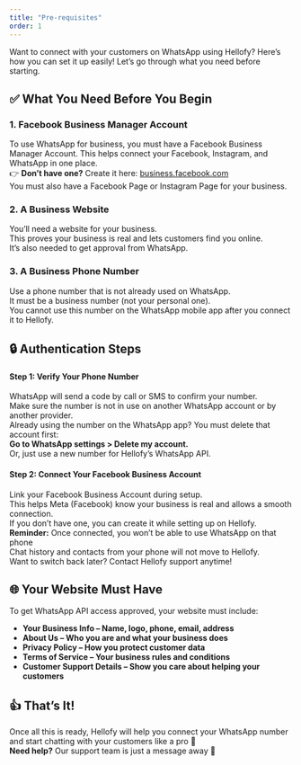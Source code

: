 ```yaml
---
title: "Pre-requisites"
order: 1
---
```


Want to connect with your customers on WhatsApp using Hellofy?
Here’s how you can set it up easily! Let’s go through what you need before starting.

## ✅ What You Need Before You Begin

### 1. Facebook Business Manager Account

To use WhatsApp for business, you must have a Facebook Business Manager Account. This helps connect your Facebook, Instagram, and WhatsApp in one place. <br />👉 **Don’t have one?** Create it here: [business.facebook.com](mailto:business.facebook.com) <br /> You must also have a Facebook Page or Instagram Page for your business.

### 2. A Business Website

You’ll need a website for your business.<br/> This proves your business is real and lets customers find you online.<br/> It’s also needed to get approval from WhatsApp.

### 3. A Business Phone Number

Use a phone number that is not already used on WhatsApp.<br/> It must be a business number (not your personal one). <br/> You cannot use this number on the WhatsApp mobile app after you connect it to Hellofy.

## 🔒 Authentication Steps

#### Step 1: Verify Your Phone Number

WhatsApp will send a code by call or SMS to confirm your number.<br/> Make sure the number is not in use on another WhatsApp account or by another provider.<br/>
Already using the number on the WhatsApp app? You must delete that account first:<br/> **Go to WhatsApp settings > Delete my account.** <br/>
Or, just use a new number for Hellofy’s WhatsApp API.

#### Step 2: Connect Your Facebook Business Account

Link your Facebook Business Account during setup.<br/> This helps Meta (Facebook) know your business is real and allows a smooth connection.<br/> If you don’t have one, you can create it while setting up on Hellofy. <br/>
**Reminder:** Once connected, you won’t be able to use WhatsApp on that phone <br/> Chat history and contacts from your phone will not move to Hellofy.<br/> Want to switch back later? Contact Hellofy support anytime!

## 🌐 Your Website Must Have

To get WhatsApp API access approved, your website must include: <br/>

- **Your Business Info – Name, logo, phone, email, address**
- **About Us – Who you are and what your business does**
- **Privacy Policy – How you protect customer data**
- **Terms of Service – Your business rules and conditions**
- **Customer Support Details – Show you care about helping your customers**

## 👍 That’s It!

Once all this is ready, Hellofy will help you connect your WhatsApp number and start chatting with your customers like a pro 🚀 <br/>
**Need help?** Our support team is just a message away 💬
